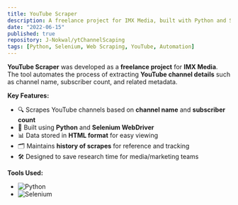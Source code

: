 ```yaml
---
title: YouTube Scraper
description: A freelance project for IMX Media, built with Python and Selenium to scrape YouTube channel data (channel name, subscribers, and details).
date: "2022-06-15"
published: true
repository: J-Nokwal/ytChannelScaping
tags: [Python, Selenium, Web Scraping, YouTube, Automation]
---
```


**YouTube Scraper** was developed as a **freelance project** for **IMX Media**.  
The tool automates the process of extracting **YouTube channel details** such as channel name, subscriber count, and related metadata.  

**Key Features:**

- 🔍 Scrapes YouTube channels based on **channel name** and **subscriber count**  
- 🤖 Built using **Python** and **Selenium WebDriver**  
- 📊 Data stored in **HTML format** for easy viewing  
- 🗂 Maintains **history of scrapes** for reference and tracking  
- 🛠 Designed to save research time for media/marketing teams  

**Tools Used:**

- ![Python](https://img.shields.io/badge/Python-3776AB?style=for-the-badge&logo=python&logoColor=white)  
- ![Selenium](https://img.shields.io/badge/Selenium-43B02A?style=for-the-badge&logo=selenium&logoColor=white)  

